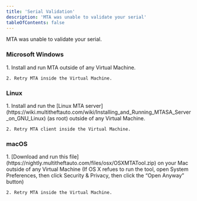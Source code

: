 ```yaml
---
title: 'Serial Validation'
description: 'MTA was unable to validate your serial'
tableOfContents: false
---
```



MTA was unable to validate your serial.

### <InlineIcon name="seti:windows" /> Microsoft Windows
<Steps>
    1. Install and run MTA outside of any Virtual Machine.

    2. Retry MTA inside the Virtual Machine.
</Steps>

### <InlineIcon name="linux" /> Linux
<Steps>
    1. Install and run the [Linux MTA server](https://wiki.multitheftauto.com/wiki/Installing_and_Running_MTASA_Server_on_GNU_Linux) (as root) outside of any Virtual Machine.

    2. Retry MTA client inside the Virtual Machine.
</Steps>

### <InlineIcon name="apple" /> macOS
<Steps>
    1. [Download and run this file](https://nightly.multitheftauto.com/files/osx/OSXMTATool.zip) on your Mac outside of any Virtual Machine  
        (If OS X refues to run the tool, open System Preferences, then click Security & Privacy, then click the “Open Anyway” button)

    2. Retry MTA inside the Virtual Machine.
</Steps>
